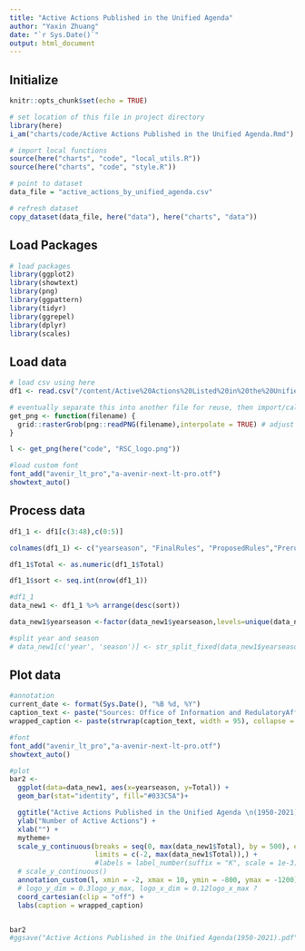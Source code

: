 ```yaml
---
title: "Active Actions Published in the Unified Agenda"
author: "Yaxin Zhuang"
date: "`r Sys.Date()`"
output: html_document
---
```

## Initialize

```r
knitr::opts_chunk$set(echo = TRUE)

# set location of this file in project directory
library(here)
i_am("charts/code/Active Actions Published in the Unified Agenda.Rmd")

# import local functions
source(here("charts", "code", "local_utils.R"))
source(here("charts", "code", "style.R"))

# point to dataset
data_file = "active_actions_by_unified_agenda.csv"

# refresh dataset
copy_dataset(data_file, here("data"), here("charts", "data"))

```

## Load Packages

```r

# load packages
library(ggplot2)
library(showtext)
library(png)
library(ggpattern)
library(tidyr)
library(ggrepel)
library(dplyr)
library(scales)
```

## Load data


```r

# load csv using here
df1 <- read.csv("/content/Active%20Actions%20Listed%20in%20the%20Unified%20Agenda_071023.csv")

# eventually separate this into another file for reuse, then import/call the function
get_png <- function(filename) {
  grid::rasterGrob(png::readPNG(filename),interpolate = TRUE) # adjust logo size dimensions here
}

l <- get_png(here("code", "RSC_logo.png"))

#load custom font
font_add("avenir_lt_pro","a-avenir-next-lt-pro.otf")
showtext_auto()

```

## Process data


```r

df1_1 <- df1[c(3:48),c(0:5)]

colnames(df1_1) <- c("yearseason", "FinalRules", "ProposedRules","Prerules","Total")

df1_1$Total <- as.numeric(df1_1$Total)

df1_1$sort <- seq.int(nrow(df1_1))

#df1_1
data_new1 <- df1_1 %>% arrange(desc(sort))

data_new1$yearseason <-factor(data_new1$yearseason,levels=unique(data_new1$yearseason))

#split year and season
# data_new1[c('year', 'season')] <- str_split_fixed(data_new1$yearseason, ' ', 2) 

```


## Plot data


```r
#annotation
current_date <- format(Sys.Date(), "%B %d, %Y")
caption_text <- paste("Sources: Office of Information and RedulatoryAffairs \n\nUpdated:", current_date)
wrapped_caption <- paste(strwrap(caption_text, width = 95), collapse = "\n")

#font
font_add("avenir_lt_pro","a-avenir-next-lt-pro.otf")
showtext_auto()

#plot
bar2 <-
  ggplot(data=data_new1, aes(x=yearseason, y=Total)) +
  geom_bar(stat="identity", fill="#033C5A")+

  ggtitle("Active Actions Published in the Unified Agenda \n(1950-2021)") +
  ylab("Number of Active Actions") +
  xlab("") +
  mytheme+
  scale_y_continuous(breaks = seq(0, max(data_new1$Total), by = 500), expand = c(0, 0),
                     limits = c(-2, max(data_new1$Total)),) +
                     #labels = label_number(suffix = "K", scale = 1e-3)) +
  # scale_y_continuous()
  annotation_custom(l, xmin = -2, xmax = 10, ymin = -800, ymax = -1200) + # for logo
  # logo_y_dim = 0.3logo_y_max, logo_x_dim = 0.12logo_x_max ?
  coord_cartesian(clip = "off") +
  labs(caption = wrapped_caption)


bar2
#ggsave("Active Actions Published in the Unified Agenda(1950-2021).pdf", plot = bar2, width = 12, height = 9, dpi = 300)



```